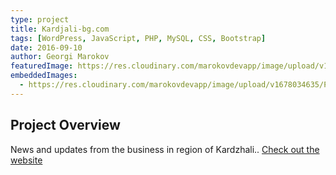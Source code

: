 ---
type: project
title: Kardjali-bg.com
tags: [WordPress, JavaScript, PHP, MySQL, CSS, Bootstrap]
date: 2016-09-10
author: Georgi Marokov
featuredImage: https://res.cloudinary.com/marokovdevapp/image/upload/v1678034635/Projects/kardjali-bg.com/Screenshot_2023-03-05_184333_b9wsb1.png
embeddedImages:
  - https://res.cloudinary.com/marokovdevapp/image/upload/v1678034635/Projects/kardjali-bg.com/screencapture-kardjali-bg-1512903773710_pqmm10.jpg
---

## Project Overview

News and updates from the business in region of Kardzhali.. [Check out the website](https://kardjali-bg.com/)

<GatsbyImage alt="The black page in app screenshot" image={props.embedded.image1} />
